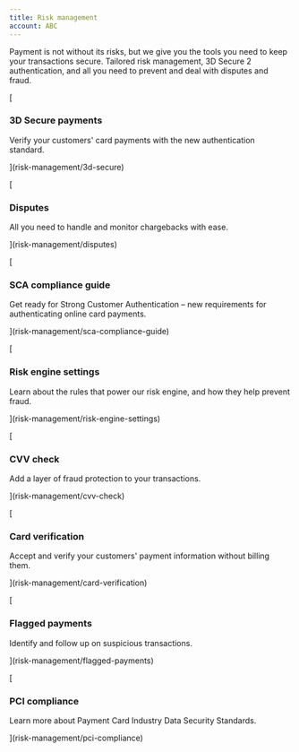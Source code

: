 ```yaml
---
title: Risk management
account: ABC
---
```


Payment is not without its risks, but we give you the tools you need to keep your transactions secure. Tailored risk management, 3D Secure 2 authentication, and all you need to prevent and deal with disputes and fraud.

[

### 3D Secure payments

Verify your customers' card payments with the new authentication standard.



](risk-management/3d-secure)

[

### Disputes

All you need to handle and monitor chargebacks with ease.



](risk-management/disputes)

[

### SCA compliance guide

Get ready for Strong Customer Authentication – new requirements for authenticating online card payments.



](risk-management/sca-compliance-guide)

[

### Risk engine settings

Learn about the rules that power our risk engine, and how they help prevent fraud.



](risk-management/risk-engine-settings)

[

### CVV check

Add a layer of fraud protection to your transactions.



](risk-management/cvv-check)

[

### Card verification

Accept and verify your customers' payment information without billing them.



](risk-management/card-verification)

[

### Flagged payments

Identify and follow up on suspicious transactions.



](risk-management/flagged-payments)

[

### PCI compliance

Learn more about Payment Card Industry Data Security Standards.



](risk-management/pci-compliance)
